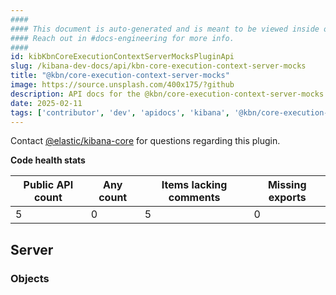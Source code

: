 ```yaml
---
####
#### This document is auto-generated and is meant to be viewed inside our experimental, new docs system.
#### Reach out in #docs-engineering for more info.
####
id: kibKbnCoreExecutionContextServerMocksPluginApi
slug: /kibana-dev-docs/api/kbn-core-execution-context-server-mocks
title: "@kbn/core-execution-context-server-mocks"
image: https://source.unsplash.com/400x175/?github
description: API docs for the @kbn/core-execution-context-server-mocks plugin
date: 2025-02-11
tags: ['contributor', 'dev', 'apidocs', 'kibana', '@kbn/core-execution-context-server-mocks']
---
```




Contact [@elastic/kibana-core](https://github.com/orgs/elastic/teams/kibana-core) for questions regarding this plugin.

**Code health stats**

| Public API count  | Any count | Items lacking comments | Missing exports |
|-------------------|-----------|------------------------|-----------------|
| 5 | 0 | 5 | 0 |

## Server

### Objects
<DocDefinitionList data={kbnCoreExecutionContextServerMocksObj.server.objects}/>


